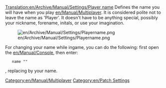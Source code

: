 [[Translation:en/Archive/Manual/Settings/Player name]]
Defines the name you will have when you play [[en/Manual/Multiplayer]]. It is considered polite not to leave the name as 'Player'. It doesn't have to be anything special, possibly your nickname, forename, initals, or use your imagination.

[[File:en/Archive/Manual/Settings/Playername.png]]



For changing your name while ingame, you can do the following:
first open the [[en/Manual/Console]], then enter:
    name "<yournewplayername>"
, replacing <yournewplayername> by your name.

[[Category:en/Manual/Multiplayer]]
[[Category:en/Patch Settings]]
{{en/Stub}}
